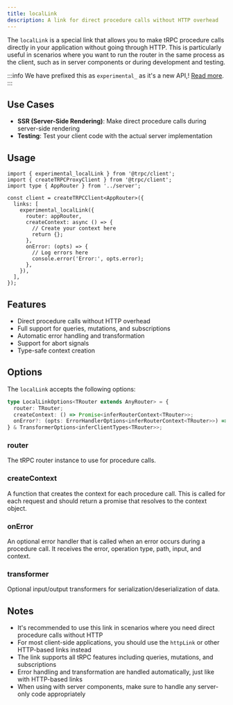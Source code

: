 ```yaml
---
title: localLink
description: A link for direct procedure calls without HTTP overhead
---
```


The `localLink` is a special link that allows you to make tRPC procedure calls directly in your application without going through HTTP. This is particularly useful in scenarios where you want to run the router in the same process as the client, such as in server components or during development and testing.

:::info
We have prefixed this as `experimental_` as it's a new API,! [Read more](/docs/faq#experimental).
:::

## Use Cases

- **SSR (Server-Side Rendering)**: Make direct procedure calls during server-side rendering
- **Testing**: Test your client code with the actual server implementation

## Usage

```tsx
import { experimental_localLink } from '@trpc/client';
import { createTRPCProxyClient } from '@trpc/client';
import type { AppRouter } from '../server';

const client = createTRPCClient<AppRouter>({
  links: [
    experimental_localLink({
      router: appRouter,
      createContext: async () => {
        // Create your context here
        return {};
      },
      onError: (opts) => {
        // Log errors here
        console.error('Error:', opts.error);
      },
    }),
  ],
});
```

## Features

- Direct procedure calls without HTTP overhead
- Full support for queries, mutations, and subscriptions
- Automatic error handling and transformation
- Support for abort signals
- Type-safe context creation

## Options

The `localLink` accepts the following options:

```ts
type LocalLinkOptions<TRouter extends AnyRouter> = {
  router: TRouter;
  createContext: () => Promise<inferRouterContext<TRouter>>;
  onError?: (opts: ErrorHandlerOptions<inferRouterContext<TRouter>>) => void;
} & TransformerOptions<inferClientTypes<TRouter>>;
```

### router

The tRPC router instance to use for procedure calls.

### createContext

A function that creates the context for each procedure call. This is called for each request and should return a promise that resolves to the context object.

### onError

An optional error handler that is called when an error occurs during a procedure call. It receives the error, operation type, path, input, and context.

### transformer

Optional input/output transformers for serialization/deserialization of data.

## Notes

- It's recommended to use this link in scenarios where you need direct procedure calls without HTTP
- For most client-side applications, you should use the `httpLink` or other HTTP-based links instead
- The link supports all tRPC features including queries, mutations, and subscriptions
- Error handling and transformation are handled automatically, just like with HTTP-based links
- When using with server components, make sure to handle any server-only code appropriately

